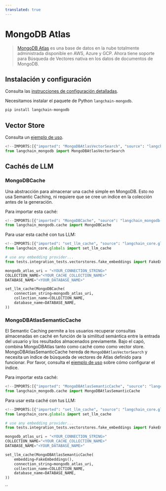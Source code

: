 ```yaml
---
translated: true
---
```


# MongoDB Atlas

>[MongoDB Atlas](https://www.mongodb.com/docs/atlas/) es una base de datos en la nube totalmente administrada disponible en AWS, Azure y GCP. Ahora tiene soporte para Búsqueda de Vectores nativa en los datos de documentos de MongoDB.

## Instalación y configuración

Consulta las [instrucciones de configuración detalladas](/docs/integrations/vectorstores/mongodb_atlas).

Necesitamos instalar el paquete de Python `langchain-mongodb`.

```bash
pip install langchain-mongodb
```

## Vector Store

Consulta un [ejemplo de uso](/docs/integrations/vectorstores/mongodb_atlas).

```python
<!--IMPORTS:[{"imported": "MongoDBAtlasVectorSearch", "source": "langchain_mongodb", "docs": "https://api.python.langchain.com/en/latest/vectorstores/langchain_mongodb.vectorstores.MongoDBAtlasVectorSearch.html", "title": "MongoDB Atlas"}]-->
from langchain_mongodb import MongoDBAtlasVectorSearch
```

## Cachés de LLM

### MongoDBCache

Una abstracción para almacenar una caché simple en MongoDB. Esto no usa Semantic Caching, ni requiere que se cree un índice en la colección antes de la generación.

Para importar esta caché:

```python
<!--IMPORTS:[{"imported": "MongoDBCache", "source": "langchain_mongodb.cache", "docs": "https://api.python.langchain.com/en/latest/cache/langchain_mongodb.cache.MongoDBCache.html", "title": "MongoDB Atlas"}]-->
from langchain_mongodb.cache import MongoDBCache
```

Para usar esta caché con tus LLM:

```python
<!--IMPORTS:[{"imported": "set_llm_cache", "source": "langchain_core.globals", "docs": "https://api.python.langchain.com/en/latest/globals/langchain_core.globals.set_llm_cache.html", "title": "MongoDB Atlas"}]-->
from langchain_core.globals import set_llm_cache

# use any embedding provider...
from tests.integration_tests.vectorstores.fake_embeddings import FakeEmbeddings

mongodb_atlas_uri = "<YOUR_CONNECTION_STRING>"
COLLECTION_NAME="<YOUR_CACHE_COLLECTION_NAME>"
DATABASE_NAME="<YOUR_DATABASE_NAME>"

set_llm_cache(MongoDBCache(
    connection_string=mongodb_atlas_uri,
    collection_name=COLLECTION_NAME,
    database_name=DATABASE_NAME,
))
```

### MongoDBAtlasSemanticCache

El Semantic Caching permite a los usuarios recuperar consultas almacenadas en caché en función de la similitud semántica entre la entrada del usuario y los resultados almacenados previamente. Bajo el capó, combina MongoDBAtlas tanto como caché como como vector store.
MongoDBAtlasSemanticCache hereda de `MongoDBAtlasVectorSearch` y necesita un índice de búsqueda de vectores de Atlas definido para funcionar. Por favor, consulta el [ejemplo de uso](/docs/integrations/vectorstores/mongodb_atlas) sobre cómo configurar el índice.

Para importar esta caché:

```python
<!--IMPORTS:[{"imported": "MongoDBAtlasSemanticCache", "source": "langchain_mongodb.cache", "docs": "https://api.python.langchain.com/en/latest/cache/langchain_mongodb.cache.MongoDBAtlasSemanticCache.html", "title": "MongoDB Atlas"}]-->
from langchain_mongodb.cache import MongoDBAtlasSemanticCache
```

Para usar esta caché con tus LLM:

```python
<!--IMPORTS:[{"imported": "set_llm_cache", "source": "langchain_core.globals", "docs": "https://api.python.langchain.com/en/latest/globals/langchain_core.globals.set_llm_cache.html", "title": "MongoDB Atlas"}]-->
from langchain_core.globals import set_llm_cache

# use any embedding provider...
from tests.integration_tests.vectorstores.fake_embeddings import FakeEmbeddings

mongodb_atlas_uri = "<YOUR_CONNECTION_STRING>"
COLLECTION_NAME="<YOUR_CACHE_COLLECTION_NAME>"
DATABASE_NAME="<YOUR_DATABASE_NAME>"

set_llm_cache(MongoDBAtlasSemanticCache(
    embedding=FakeEmbeddings(),
    connection_string=mongodb_atlas_uri,
    collection_name=COLLECTION_NAME,
    database_name=DATABASE_NAME,
))
```

``
